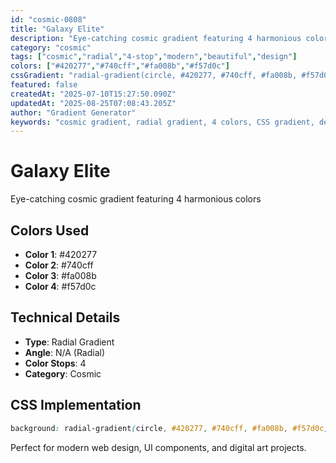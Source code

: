 ```yaml
---
id: "cosmic-0808"
title: "Galaxy Elite"
description: "Eye-catching cosmic gradient featuring 4 harmonious colors"
category: "cosmic"
tags: ["cosmic","radial","4-stop","modern","beautiful","design"]
colors: ["#420277","#740cff","#fa008b","#f57d0c"]
cssGradient: "radial-gradient(circle, #420277, #740cff, #fa008b, #f57d0c)"
featured: false
createdAt: "2025-07-10T15:27:50.090Z"
updatedAt: "2025-08-25T07:08:43.205Z"
author: "Gradient Generator"
keywords: "cosmic gradient, radial gradient, 4 colors, CSS gradient, design, #420277, #740cff, #fa008b, #f57d0c"
---
```


# Galaxy Elite

Eye-catching cosmic gradient featuring 4 harmonious colors

## Colors Used
- **Color 1**: #420277
- **Color 2**: #740cff
- **Color 3**: #fa008b
- **Color 4**: #f57d0c

## Technical Details
- **Type**: Radial Gradient
- **Angle**: N/A (Radial)
- **Color Stops**: 4
- **Category**: Cosmic

## CSS Implementation
```css
background: radial-gradient(circle, #420277, #740cff, #fa008b, #f57d0c);
```

Perfect for modern web design, UI components, and digital art projects.
